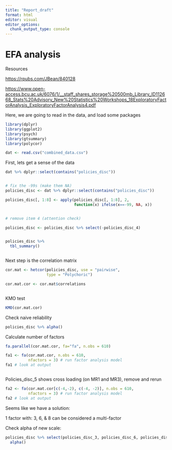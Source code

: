 ```yaml
---
title: "Report_draft"
format: html
editor: visual
editor_options: 
  chunk_output_type: console
---
```


# EFA analysis

Resources

<https://rpubs.com/JBean/840128>

<https://www.open-access.bcu.ac.uk/6076/1/__staff_shares_storage%20500mb_Library_ID112668_Stats%20Advisory_New%20Statistics%20Workshops_18ExploratoryFactorAnalysis_ExploratoryFactorAnalysis4.pdf>

Here, we are going to read in the data, and load some packages

```r
library(dplyr)
library(ggplot2)
library(psych)
library(gtsummary)
library(polycor)

dat <- read.csv("combined_data.csv")
```

First, lets get a sense of the data

```r

dat %>% dplyr::select(contains("policies_disc"))


# fix the -99s (make them NA)
policies_disc <- dat %>% dplyr::select(contains("policies_disc")) 

policies_disc[, 1:8] <- apply(policies_disc[, 1:8], 2, 
                              function(x) ifelse(x==-99, NA, x))


# remove item 4 (attention check)

policies_disc <- policies_disc %>% select(-policies_disc_4)


policies_disc %>%
  tbl_summary()



```

Next step is the correlation matrix

```r

cor.mat <- hetcor(policies_disc, use = "pairwise", 
                  type = "Polychoric")

cor.mat.cor <- cor.mat$correlations



```

KMO test

```r
KMO(cor.mat.cor)
```

Check naive reliability

```r
policies_disc %>% alpha()
```

Calculate number of factors

```r

fa.parallel(cor.mat.cor, fa="fa", n.obs = 610)

```

```r
fa1 <- fa(cor.mat.cor, n.obs = 610,
          nfactors = 3) # run factor analysis model
fa1 # look at output



```

Policies_disc_5 shows cross loading (on MR1 and MR3), remove and rerun

```r

fa2 <- fa(cor.mat.cor[c(-4,-2), c(-4, -2)], n.obs = 610,
          nfactors = 3) # run factor analysis model
fa2 # look at output

```

Seems like we have a solution:

1 factor with: 3, 6, & 8 can be considered a multi-factor

Check alpha of new scale:

```r

policies_disc %>% select(policies_disc_3, policies_disc_6, policies_disc_8) %>%
  alpha()

```
